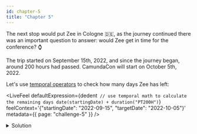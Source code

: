 ```yaml
---
id: chapter-5
title: "Chapter 5"
---
```



The next stop would put Zee in Cologne :de:, as the journey continued there was an important
question to answer: would Zee get in time for the conference? :watch:

The trip started on September 15th, 2022, and since the journey began, around 200 hours had passed.
CamundaCon will start on October 5th, 2022.

Let's use [temporal operators](https://docs.camunda.io/docs/components/modeler/feel/language-guide/feel-temporal-expressions/) to check
how many days Zee has left:

<LiveFeel
  defaultExpression={dedent`
    // use temporal math to calculate the remaining days
    date(startingDate) + duration("PT200H")`}
    feelContext='{"startingDate": "2022-09-15", "targetDate": "2022-10-05"}'
  metadata={{ page: "challenge-5" }}
/>

<details>
  <summary>Solution</summary>
  <div>
    <div>
      Zee has 11 days to arrive in Berlin.
    </div>
    <br />
    <pre title={'Expression'}>
      (date(targetDate) - date(startingDate) - duration("PT200H")) / duration("P1D")
    </pre>
  </div>
</details>
